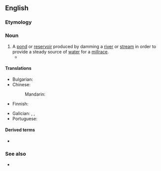 ==English==

===Etymology===
{{compound|en|mill|pond}}

===Noun===
{{en-noun}}

# A [[pond]] or [[reservoir]] produced by damming a [[river]] or [[stream]] in order to provide a steady source of [[water]] for a [[millrace]].
#* {{quote-book|1=en|year=1886|translator=H.L. Br&aelig;kstad|author=Peter Christen Asbj&oslash;rnsen|authorlink=Peter Christen Asbj&oslash;rnsen|title=Folk and Fairy Tales|page=152|passage=When I came to the saw-mill at Brække, the sky was overcast, it was already growing dark, only above the level of the north-western horizon there appeared a streak of light, which threw a subdued glimmer on the tranquil surface of the '''mill-pond'''.}}

====Translations====
{{trans-top|pond or reservoir}}
* Bulgarian: {{t|bg|воденичен вир}}
* Chinese:
*: Mandarin: {{t-needed|cmn}}
* Finnish: {{t|fi|myllylampi}}
{{trans-mid}}
* Galician: {{t|gl|banzado|m}}, {{t+|gl|cubo|m}}, {{t+|gl|presa|f}}
* Portuguese: {{t-needed|pt}}
{{trans-bottom}}

====Derived terms====
* {{l|en|calm as a millpond}}

===See also===
* {{l|en|milldam}}